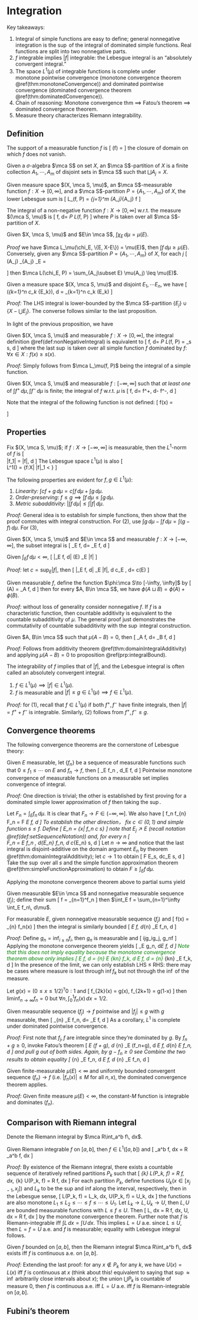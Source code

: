 # Integration 

Key takeaways: 

1. Integral of simple functions are easy to define; 
    general nonnegative integration is the $\sup$ of the integral 
    of dominated simple functions. Real functions are split 
    into two nonnegative parts. 
2. $f$ integrable implies $|f|$ integrable: the Lebesgue integral is 
    an "absolutely convergent integral." 
3. The space $L^1(\mu)$ of integrable functions is complete under  
    monotone pointwise convergence (monotone convergence theorem 
    \@ref(thm:monotoneConvergence)) and dominated pointwise convergence 
    (dominated convergence theorem \@ref(thm:dominatedConvergence)).
4. Chain of reasoning: Monotone convergence thm $\implies$ Fatou's theorem 
    $\implies$ dominated convergence theorem. 
5. Measure theory characterizes Riemann integrability. 


## Definition {-}

:::{.definition name="function support"}
The support of a measurable function $f$ is 
\[ 
    \supp(f) = \overline{f^{-1}(\{0\}^C)}
\] 
the closure of domain on which $f$ does not vanish. 
:::

:::{.definition name="S-partition"}
Given a $\sigma$-algebra $\mca S$ on set $X$, an 
$\mca S$-partition of $X$ is a finite collection 
$A_1, \cdots, A_m$ of disjoint sets in $\mca S$ 
such that $\bigsqcup A_j = X$. 
:::

:::{.definition name="lower Lebesgue sum"}
Given measure space $(X, \mca S, \mu)$, 
an $\mca S$-measurable function $f:X\to [0, \infty]$, 
and a $\mca S$-partition $P=\{A_1, \cdots, A_m\}$ of $X$, 
the lower Lebesgue sum is 
\[ 
    \mca L_\mu(f, P) = \sum_{j=1}^m \mu(A_j)\inf_{A_j} f 
\] 
:::

:::{.definition #nonNegativeIntegral name="non-negative integral"}
The integral of a non-negative function $f:X\to [0, \infty]$ 
w.r.t. the measure $(\mca S, \mu)$ is 
\[ 
    \int f\, d\mu = \sup_P \mca L_\mu(f, P)
\] 
where $P$ is taken over all $\mca S$-partition of $X$. 
:::

:::{.proposition name="integral of characteristic function"}
Given $X, \mca S, \mu)$ and $E\in \mca S$, 
$\int \chi_E\, d\mu = \mu(E)$. 
:::
_Proof_ we have $\mca L_\mu(\chi_E, \{E, X-E\}) = \mu(E)$, then 
$\int f\, d\mu \geq \mu(E)$. Conversely, given any $\mca S$-partition 
$P=\{A_1, \cdots, A_m\}$ of $X$, for each $j$ 
\[ 
    \mu(A_j) \inf_{A_j} \chi_E = \begin{cases}
        \mu(A_j) & A_j\subset E \\ 
        0 & \text{otherwise}
    \end{cases}
\] 
then 
$\mca L(\chi_E, P) = \sum_{A_j\subset E} \mu(A_j) \leq \mu(E)$. 

:::{.proposition name="integral of a simple function"}
Given a measure space $(X, \mca S, \mu)$ and disjoint
$E_1, \cdots E_n$, we have 
\[ 
    \int \left(\sum_{k=1}^n c_k \chi_{E_k}\right)\, d\mu 
    = \sum_{k=1}^n c_k \mu(E_k)
\] 
:::
_Proof:_ The LHS integral is lower-bounded by the $\mca S$-partition 
$\{E_j\}\cup \{X-\bigcup E_j\}$. The converse follows similar 
to the last proposition. 

In light of the previous proposition, we have 

:::{.corollary name="equivalent definition of nonnegative integral"}
Given $(X, \mca S, \mu)$ and measurable $f:X\to [0, \infty]$, 
the integral definition \@ref(def:nonNegativeIntegral) is equivalent to 
\[ 
    \int f\, d\mu = \sup_P \mca L_\mu(f, P) = \sup_s \int s\, d\mu 
\] 
where the last $\sup$ is taken over all simple function $f$ dominated 
by $f$: $\forall x\in X: f(x)\geq s(x)$. 
:::
_Proof:_ Simply follows from $\mca L_\mu(f, P)$ being 
the integral of a simple function. 

:::{.definition name="general real integral"}
Given $(X, \mca S, \mu)$ and measurable $f:[-\infty, \infty]$ 
such that _at least one_ of $\int f^+\, d\mu, \int f^-\, d\mu$ 
is finite; the integral of $f$ w.r.t. $\mu$ is 
\[ 
    \int f\, d\mu = \int f^+\, d\mu - \int f^-\, d\mu 
\] 
:::

Note that the integral of the following function is not defined: 
\[ 
    f(x) = \begin{cases}
        1 & x\geq 0 \\ -1 & x < 0
    \end{cases}
\] 

## Properties {-}

:::{.definition name="integral metric, integrable space"}
Fix $(X, \mca S, \mu)$; if $f:X\to [-\infty, \infty]$ 
is measurable, then the $L^1$-norm of $f$ is 
\[  
    \|f_1\| = \int |f|\, d\mu 
\] 
The Lebesgue space $L^1(\mu)$ is also 
\[  
    L^1(\mu) = \{f:X\to \R | \|f\|_1 < \infty \}
\] 
:::

:::{.theorem name="properties of integration"}
The following properties are evident for $f, g\in L^1(\mu)$: 

1. _Linearity:_ $\int cf+g\, d\mu = c\int f\, d\mu + \int g\, d\mu$. 
2. _Order-preserving_: $f\leq g\implies \int f\, d\mu \leq \int g\, d\mu$. 
3. _Metric subadditivity_: 
    $\left|\int f\, d\mu\right| \leq \int |f|\, d\mu$. 
:::

_Proof:_ General idea is to establish for simple functions, then 
show that the proof commutes with integral construction. 
For (2), use $\int g\, d\mu - \int f\, d\mu = \int (g-f)\, d\mu$. 
For (3), 
\begin{align}
    \left|\int f\, d\mu\right| 
    &= \left| \int f^+\, d\mu - \int f^-\, d\mu\right| 
    \leq \int f^+\, d\mu + \int f^-\, d\mu \\ 
    &= \int (f^++f^-)\, d\mu 
    = \int |f|\, d\mu 
\end{align}

:::{.definition name="integration on subset"}
Given $(X, \mca S, \mu)$ and $E\in \mca S$ and 
measurable $f:X\to [-\infty, \infty]$, the subset integral is 
\[ 
    \int_E f\, d\mu = \int \chi_E f\, d\mu 
\] 
:::

:::{.proposition #integralBound name="integral bound"}
Given $\int_E f\, d\mu < \infty$, 
\[ 
    \left|\int_E f\, d\mu \right| \leq \mu(E) \sup_E |f|
\] 
:::
_Proof:_ let $c=\sup_E |f|$, then 
\[ 
    \left|\int_E f\, d\mu\right| \leq \int \chi_E |f|\, d\mu 
    \leq \int c\chi_E \, d\mu = c\mu(E)
\] 

:::{.theorem #domainIntegralAdditivity name="disjoint additivity w.r.t domain"}
Given measurable $f$, define the function 
$\phi:\mca S\to [-\infty, \infty]$ by 
\[ 
    \phi(A) = \int_A f\, d\mu 
\] 
then for every $A, B\in \mca S$, we have 
$\phi(A\sqcup B) = \phi(A)+\phi(B)$. 
:::
_Proof:_ without loss of generality consider nonnegative $f$. 
If $f$ is a characteristic function, then countable additivity 
is equivalent to the countable subadditivity of $\mu$. 
The general proof just demonstrates the commutativity of 
countable subadditivity with the $\sup$ integral construction. 

:::{.corollary name="sets of zero measure are negligible in integration"}
Given 
$A, B\in \mca S$ such that $\mu(A-B)=0$, then 
\[ 
    \int_A f\, d\mu = \int_B f\, d\mu 
\] 
:::
_Proof:_ Follows from additivity theorem 
\@ref(thm:domainIntegralAdditivity) and applying $\mu(A-B)=0$ 
to proposition \@ref(prp:integralBound). 

The integrability of $f$ implies that of $|f|$, and the 
Lebesgue integral is often called an absolutely convergent integral. 

:::{.proposition name="several conditions for integrability"}

1. $f\in L^1(\mu)\implies |f|\in L^1(\mu)$. 
2. $f$ is measurable and $|f|\leq g \in L^1(\mu)\implies f\in L^1(\mu)$. 
:::
_Proof:_ for (1), recall that $f\in L^1(\mu)$ if both $f^+, f^-$ 
have finite integrals, then $|f|=f^++f^-$ is integrable. 
Similarly, (2) follows from $f^+, f^-\leq g$. 


## Convergence theorems {-}

The following convergence theorems are the cornerstone of 
Lebesgue theory: 

:::{.theorem #monotoneConvergence name="Lebesgue's monotone convergence theorem"}
Given $E$ measurable, let $\{f_n\}$ be a sequence of 
measurable functions such that $0\leq f_1\leq \cdots$ on $E$
and $f_n\to f$, then 
\[ 
    \int_E f_n \, d\mu \to \int_E f\, d\mu 
\] 
Pointwise monotone convergence of measurable functions 
on a measurable set implies convergence of integral. 
:::
_Proof:_ One direction is trivial; the other is established by 
first proving for a dominated simple lower approximation of $f$ 
then taking the $\sup$. 

Let $F_n = \int_E f_n\, d\mu$. It is 
clear that $F_n\to F\in (-\infty, \infty]$. We also have 
\[ 
    f_n \leq f\implies \lim_{n\to \infty} F_n 
    = F \leq \int_E f\, d\mu 
\] 
To establish the other direction， fix $c\in (0, 1)$ 
and simple function $s\leq f$. Define 
\[ 
    E_n = \{x| f_n \geq c s\} 
\] 
note that $E_j \nearrow E$ (recall notation \@ref(def:setSequenceNotation)) 
and, for every $n$ 
\[  
    F_n = \int_E f_n \, d\mu \geq \int_{E_n} f_n\, d\mu 
    \geq c\int_{E_n} s\, d\mu 
\] 
Let $n\to \infty$ and notice that the last integral is disjoint-additive 
on the domain argument $E_n$ by theorem \@ref(thm:domainIntegralAdditivity); 
let $c\to 1$ to obtain 
\[ 
    F \geq \int E_s\, d\mu c\int_E s\, d\mu 
\] 
Take the $\sup$ over all $s$ and the simple function approximation 
theorem \@ref(thm:simpleFunctionApproximation) to obtain 
$F\geq \int_E f\, d\mu$. 

Applying the monotone convergence theorem above to 
partial sums yield 

:::{.corollary}
Given measurable $E\in \mca S$ and nonnegative measurable sequence 
$(f_j)$; define their sum 
\[ 
    f = \sum_{n=1}^\infty f_n 
\] 
then $\int_E f = \sum_{n=1}^\infty \int_E f_n\, d\mu$. 
:::

:::{.theorem name="Fatou's theorem"}
For measurable $E$, given nonnegative measurable 
sequence $(f_j)$ and 
\[ 
    f(x) = \liminf_{n\to \infty} f_n(x) 
\] 
then the integral is similarly bounded 
\[ 
    \int_E f\, d\mu \leq \liminf_{n\to \infty} \int_E f_n\, d\mu 
\] 
:::
_Proof:_ Define $g_n = \inf_{i\geq n} f_i$, then $g_n$ is 
measurable and 
\[ 
    i\leq j\implies g_i\leq g_j, \quad g_n\to f 
\] 
Applying the monotone convergence theorem yields 
\[ 
    \int_E g_n\, d\mu \to \int_E f\, d\mu 
\] 
<span style="color:green">
Note that this _does not_ imply equality because the 
monotone convergence theorem above only implies 
\[ 
    \int_E f\, d\mu 
    = \lim_{n\to \infty} \int_E \inf_{k\geq n} f_k\, d\mu 
    \not \implies 
    \int_E f\, d\mu 
    = \lim_{n\to \infty} \inf_{k\geq n} \int_E f_k\, d\mu 
\] 
In the presence of the limit, we can only establish LHS $\leq$ RHS: 
there may be cases where measure is lost through $\inf f_k$ 
but not through the $\inf$ of the measure. 
</span>

:::{.remark name="strict inequality in Fatou's theorem"}
Let $g(x) = (0\leq x\leq 1/2)^?0:1$ and 
\[ 
    f_{2k}(x) = g(x), \quad f_{2k+1} = g(1-x)
\] 
then $\liminf_{n\to \infty} f_n = 0$ but 
$\forall n, \int_0^1 f_n(x)\, dx = 1/2$. 
:::

:::{.theorem #dominatedConvergence name="Lebesgue's dominated convergence theorem"}
Given measurable sequence $(f_j)\to f$ pointwise and 
$|f_j| \leq g$ with $g$ measurable, then 
\[ 
    \lim_{n\to \infty} \int_E f_n\, d\mu = \int_E f\, d\mu 
\] 
As a corollary, $L^1$ is complete under dominated 
pointwise convergence. 
:::
_Proof:_ First note that $f_j, f$ are integrable since 
they're dominated by $g$. By $f_n+g\geq 0$, 
invoke Fatou's theorem 
\[ 
    \int_E (f + g)\, d\mu \leq 
    \liminf_{n\to \infty} \int_E (f_n+g)\, d\mu 
    \implies \int_E f\, d\mu \leq \liminf_{n\to \infty} \int_E f_n\, d\mu 
\] 
and pull $g$ out of both sides. Again, by $g-f_n\geq 0$ see 
\begin{align}
    \int_E (g - f)\, d\mu &\leq 
    \liminf_{n\to \infty} \int_E (g - f_n)\, d\mu \\ 
    -\int_E f\, d\mu &\leq 
    \liminf_{n\to \infty} \int_E -f_n\, d\mu 
    =-\limsup_{n\to \infty} \int_E f_n\, d\mu 
\end{align}
Combine the two results to obtain equality 
\[ 
    \limsup_{n\to \infty} \int_E f_n\, d\mu 
    \leq \int_E f\, d\mu \leq 
    \liminf_{n\to \infty} \int_E f_n\, d\mu 
\] 

:::{.corollary name="bounded convergence theorem"}
Given finite-measurable $\mu(E) < \infty$ and uniformly bounded 
convergent sequence $(f_n)\to f$ (i.e. $|f_n(x)|\leq M$ for all $n, x$), 
the dominated convergence theorem applies. 
:::
_Proof:_ Given finite measure $\mu(E)<\infty$, the 
constant-$M$ function is integrable and dominates $(f_n)$. 


## Comparison with Riemann integral {-}

Denote the Riemann integral by $\mca R\int_a^b f\, dx$. 

:::{.theorem name="compatibility with Riemann integral"}
Given Riemann integrable $f$ on $[a, b]$, then $f\in L^1([a, b])$ and 
\[ 
    \int_a^b f\, dx = \mca R \int_a^b f\, dx 
\] 
:::
_Proof:_ By existence of the Riemann integral, there 
exists a countable sequence of iteratively refined partitions $P_k$ 
such that 
\[ 
    \lim_{k\to \infty} L(P_k, f) = \mca R \underline{\int} f\, dx, \quad 
    \lim_{k\to \infty} U(P_k, f) = \mca R \bar \int f\, dx 
\] 
For each partition $P_k$, define functions $U_k(x\in [x_{j-1}, x_j])$ and 
$L_k$ to be the sup and inf along the interval, respectively, then 
in the Lebesgue sense, 
\[ 
    L(P_k, f) = \int L_k\, dx, \quad U(P_k, f) = \int U_k\, dx 
\] 
the functions are also monotone 
$L_1 \leq L_2 \leq \cdots \leq f \leq \cdots \leq U_1$. 
Let $L_k\to L, U_k\to U$, then $L, U$ are bounded measurable functions 
with $L\leq f\leq U$. Then 
\[ 
    \int L\, dx = \mca R \underline \int f\, dx, \quad 
    \int U\, dx = \mca R \bar \int f\, dx 
\] 
by the monotone convergence theorem. Further note that $f$ is 
Riemann-integrable iff $\int L\, dx = \int U\, dx$. 
This implies $L=U$ a.e. since $L\leq U$, then $L=f=U$ a.e. and $f$ 
is measurable; equality with Lebesgue integral follows. 

:::{.theorem name="Riemann integrability theorem"}
Given $f$ bounded on $[a, b]$, then the Riemann integral $\mca R\int_a^b f\, dx$ 
exists iff $f$ is continuous a.e. on $[a, b]$. 
:::
_Proof:_ Extending the last proof: 
for any $x\notin P_k$ for any $k$, we have $U(x)=L(x)$ iff $f$ 
is continuous at $x$ (think about this! equivalent to saying that 
$\sup\approx \inf$ arbitrarily close intervals about $x$); the union 
$\bigcup P_k$ is countable of measure $0$, then $f$ is continuous a.e. 
iff $L=U$ a.e. iff $f$ is Riemann-integrable on $[a, b]$. 

## Fubini's theorem {-}